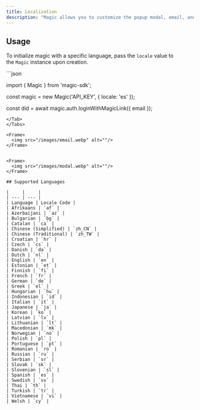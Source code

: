 ```yaml
---
title: Localization
description: "Magic allows you to customize the popup modal, email, and confirmation screen to any of our 30+ supported languages."
---
```


## Usage
To initialize magic with a specific language, pass the `locale` value to the `Magic` instance upon creation.

<Tabs>
<Tab title="Javascript">
```json

import { Magic } from 'magic-sdk';

const magic = new Magic('API_KEY', { locale: 'es' });

const did = await magic.auth.loginWithMagicLink({ email });
```
</Tab>
</Tabs>

<Frame>
  <img src="/images/email.webp" alt=""/>
</Frame>


<Frame>
  <img src="/images/modal.webp" alt=""/>
</Frame>

## Supported Languages

|     |     |
| --- | --- |
| Language | Locale Code |
| Afrikaans | `af` |
| Azerbaijani | `az` |
| Bulgarian | `bg` |
| Catalan | `ca` |
| Chinese (Simplified) | `zh_CN` |
| Chinese (Traditional) | `zh_TW` |
| Croatian | `hr` |
| Czech | `cs` |
| Danish | `da` |
| Dutch | `nl` |
| English | `en` |
| Estonian | `et` |
| Finnish | `fi` |
| French | `fr` |
| German | `de` |
| Greek | `el` |
| Hungarian | `hu` |
| Indonesian | `id` |
| Italian | `it` |
| Japanese | `ja` |
| Korean | `ko` |
| Latvian | `lv` |
| Lithuanian | `lt` |
| Macedonian | `mk` |
| Norwegian | `no` |
| Polish | `pl` |
| Portuguese | `pt` |
| Romanian | `ro` |
| Russian | `ru` |
| Serbian | `sr` |
| Slovak | `sk` |
| Slovenian | `sl` |
| Spanish | `es` |
| Swedish | `sv` |
| Thai | `th` |
| Turkish | `tr` |
| Vietnamese | `vi` |
| Welsh | `cy` |

